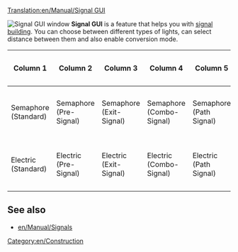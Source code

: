 [[Translation:en/Manual/Signal GUI]]

[[File:en/Signal Selection.png|frame|right|Signal GUI window]]
'''Signal GUI''' is a feature that helps you with [[en/Manual/Building signals|signal building]]. You can choose between different types of lights, can select distance between them and also enable conversion mode.

{|
!Column 1!!Column 2!!Column 3!!Column 4!!Column 5!!Column 6!!Column 7
|-
|Semaphore <br>(Standard)
|Semaphore <br>(Pre-Signal)
|Semaphore <br>(Exit-Signal)
|Semaphore <br>(Combo-Signal)
|Semaphore <br>(Path Signal)
|Semaphore <br>(One-way Path Signal)
|Convert to selected
|-
|Electric <br>(Standard)||Electric <br>(Pre-Signal)||Electric <br>(Exit-Signal)||Electric <br>(Combo-Signal)
|Electric <br>(Path Signal)
|Electric <br>(One-way Path Signal)
|Auto Build Density
|}



==See also==
*[[en/Manual/Signals]]

[[Category:en/Construction]]
